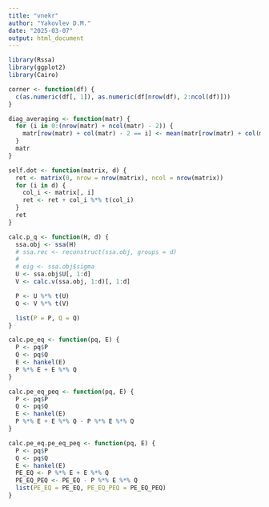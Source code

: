 ```yaml
---
title: "vnekr"
author: "Yakovlev D.M."
date: "2025-03-07"
output: html_document
---
```


```r
library(Rssa)
library(ggplot2)
library(Cairo)
```

```r
corner <- function(df) {
  c(as.numeric(df[, 1]), as.numeric(df[nrow(df), 2:ncol(df)]))
}

diag_averaging <- function(matr) {
  for (i in 0:(nrow(matr) + ncol(matr) - 2)) {
    matr[row(matr) + col(matr) - 2 == i] <- mean(matr[row(matr) + col(matr) - 2 == i])
  }
  matr
}

self.dot <- function(matrix, d) {
  ret <- matrix(0, nrow = nrow(matrix), ncol = nrow(matrix))
  for (i in d) {
    col_i <- matrix[, i]
    ret <- ret + col_i %*% t(col_i)
  }
  ret
}

calc.p_q <- function(H, d) {
  ssa.obj <- ssa(H)
  # ssa.rec <- reconstruct(ssa.obj, groups = d)
  # 
  # eig <- ssa.obj$sigma
  U <- ssa.obj$U[, 1:d]
  V <- calc.v(ssa.obj, 1:d)[, 1:d]

  P <- U %*% t(U)
  Q <- V %*% t(V)

  list(P = P, Q = Q)
}

calc.pe_eq <- function(pq, E) {
  P <- pq$P
  Q <- pq$Q
  E <- hankel(E)
  P %*% E + E %*% Q
}

calc.pe_eq_peq <- function(pq, E) {
  P <- pq$P
  Q <- pq$Q
  E <- hankel(E)
  P %*% E + E %*% Q - P %*% E %*% Q
}

calc.pe_eq.pe_eq_peq <- function(pq, E) {
  P <- pq$P
  Q <- pq$Q
  E <- hankel(E)
  PE_EQ <- P %*% E + E %*% Q
  PE_EQ_PEQ <- PE_EQ - P %*% E %*% Q
  list(PE_EQ = PE_EQ, PE_EQ_PEQ = PE_EQ_PEQ)
}
```
